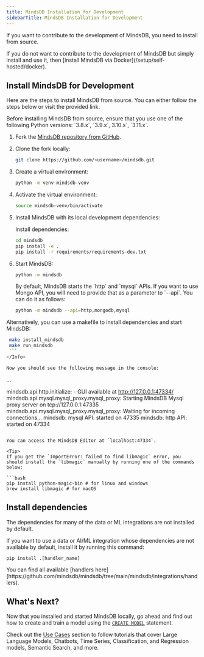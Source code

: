 ```yaml
---
title: MindsDB Installation for Development
sidebarTitle: MindsDB Installation for Development
---
```


If you want to contribute to the development of MindsDB, you need to install from source.

<Info>
If you do not want to contribute to the development of MindsDB but simply install and use it, then [install MindsDB via Docker](/setup/self-hosted/docker).
</Info>

## Install MindsDB for Development

Here are the steps to install MindsDB from source. You can either
follow the steps below or visit the provided link.

<Info>
Before installing MindsDB from source, ensure that you use one of the following Python versions: `3.8.x`, `3.9.x`, 3.10.x`, `3.11.x`.
</Info>

1. Fork the [MindsDB repository from GitHub](https://github.com/mindsdb/mindsdb).

2. Clone the fork locally:

   ```bash
   git clone https://github.com/<username>/mindsdb.git
   ```

3. Create a virtual environment:

   ```bash
   python -m venv mindsdb-venv
   ```

4. Activate the virtual environment:

   ```bash
   source mindsdb-venv/bin/activate
   ```

5. Install MindsDB with its local development dependencies:

   Install dependencies:

   ```bash
   cd mindsdb
   pip install -e .
   pip install -r requirements/requirements-dev.txt
   ```
   
6. Start MindsDB:
   
   ```bash
   python -m mindsdb
   ```

   <Tip>
   By default, MindsDB starts the `http` and `mysql` APIs. If you want to use Mongo API, you will need to provide that as a parameter to `--api`. You can do it as follows:

   ```bash
   python -m mindsdb --api=http,mongodb,mysql
   ```
   </Tip>

<Info>
Alternatively, you can use a makefile to install dependencies and start MindsDB:
  
   ```bash
    make install_mindsdb
    make run_mindsdb
    ```
</Info>

Now you should see the following message in the console:

```
...

mindsdb.api.http.initialize:  - GUI available at http://127.0.0.1:47334/
mindsdb.api.mysql.mysql_proxy.mysql_proxy: Starting MindsDB Mysql proxy server on tcp://127.0.0.1:47335
mindsdb.api.mysql.mysql_proxy.mysql_proxy: Waiting for incoming connections...
mindsdb: mysql API: started on 47335
mindsdb: http API: started on 47334
```

You can access the MindsDB Editor at `localhost:47334`.

<Tip>
If you get the `ImportError: failed to find libmagic` error, you should install the `libmagic` manually by running one of the commands below:

```bash
pip install python-magic-bin # for linux and windows
brew install libmagic # for macOS
```
</Tip>

## Install dependencies

The dependencies for many of the data or ML integrations are not installed by default.

If you want to use a data or AI/ML integration whose dependencies are not available by default, install it by running this command:

```
pip install .[handler_name]
```

<Tip>
You can find all available [handlers here](https://github.com/mindsdb/mindsdb/tree/main/mindsdb/integrations/handlers).
</Tip>

## What's Next?

Now that you installed and started MindsDB locally, go ahead and find out how to create and train a model using the [`CREATE MODEL`](/sql/create/model) statement.

Check out the [Use Cases](/use-cases/overview) section to follow tutorials that cover Large Language Models, Chatbots, Time Series, Classification, and Regression models, Semantic Search, and more.
